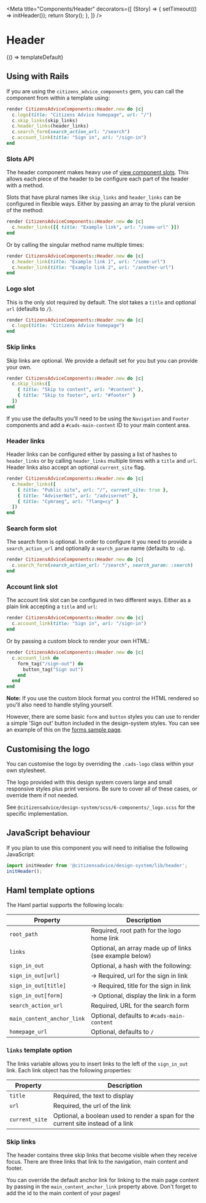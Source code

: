 

<Meta
  title="Components/Header"
  decorators={[
    (Story) => {
      setTimeout(() => initHeader());
      return Story();
    },
  ]}
/>

# Header

<Canvas>
  <Story
    name="Default"
    parameters={{ docs: { source: { code: templateDefault } } }}
  >
    {() => templateDefault}
  </Story>
</Canvas>

## Using with Rails

If you are using the `citizens_advice_components` gem, you can call the component from within a template using:

```rb
render CitizensAdviceComponents::Header.new do |c|
  c.logo(title: "Citizens Advice homepage", url: "/")
  c.skip_links(skip_links)
  c.header_links(header_links)
  c.search_form(search_action_url: "/search")
  c.account_link(title: "Sign in", url: "/sign-in")
end
```

### Slots API

The header component makes heavy use of [view component slots](https://viewcomponent.org/guide/slots.html). This allows each piece of the header to be configure each part of the header with a method.

Slots that have plural names like `skip_links` and `header_links` can be configured in flexible ways. Either by passing an array to the plural version of the method:

```rb
render CitizensAdviceComponents::Header.new do |c|
  c.header_links([{ title: "Example link", url: "/some-url" }])
end
```

Or by calling the singular method name multiple times:

```rb
render CitizensAdviceComponents::Header.new do |c|
  c.header_link(title: "Example link 1", url: "/some-url")
  c.header_link(title: "Example link 2", url: "/another-url")
end
```

### Logo slot

This is the only slot required by default. The slot takes a `title` and optional `url` (defaults to `/`).

```rb
render CitizensAdviceComponents::Header.new do |c|
  c.logo(title: "Citizens Advice homepage")
end
```

### Skip links

Skip links are optional. We provide a default set for you but you can provide your own.

```rb
render CitizensAdviceComponents::Header.new do |c|
  c.skip_links([
    { title: "Skip to content", url: "#content" },
    { title: "Skip to footer", url: "#footer" }
  ])
end
```

If you use the defaults you'll need to be using the `Navigation` and `Footer` components and add a `#cads-main-content` ID to your main content area.

### Header links

Header links can be configured either by passing a list of hashes to `header_links` or by calling `header_links` multiple times with a `title` and `url`. Header links also accept an optional `current_site` flag.

```rb
render CitizensAdviceComponents::Header.new do |c|
  c.header_links([
    { title: "Public site", url: "/", current_site: true },
    { title: "AdviserNet", url: "/advisernet" },
    { title: "Cymraeg", url: "?lang=cy" }
  ])
end
```

### Search form slot

The search form is optional. In order to configure it you need to provide a `search_action_url` and optionally a `search_param` name (defaults to `:q`).

```rb
render CitizensAdviceComponents::Header.new do |c|
  c.search_form(search_action_url: "/search", search_param: :search)
end
```

### Account link slot

The account link slot can be configured in two different ways. Either as a plain link accepting a `title` and `url`:

```rb
render CitizensAdviceComponents::Header.new do |c|
  c.account_link(title: "Sign in", url: "/sign-in")
end
```

Or by passing a custom block to render your own HTML:

```rb
render CitizensAdviceComponents::Header.new do |c|
  c.account_link do
    form_tag("/sign-out") do
      button_tag("Sign out")
    end
  end
end
```

**Note:**
If you use the custom block format you control the HTML rendered so you'll also need to handle styling yourself.

However, there are some basic `form` and `button` styles you can use to render a simple 'Sign out' button included in the design-system styles. You can see an example of this on the [forms sample page](/story/sample-pages-examples--form-page).

## Customising the logo

You can customise the logo by overriding the `.cads-logo` class within your own stylesheet.

The logo provided with this design system covers large and small responsive styles plus print versions. Be sure to cover all of these cases, or override them if not needed.

See `@citizensadvice/design-system/scss/6-components/_logo.scss` for the specific implementation.

## JavaScript behaviour

If you plan to use this component you will need to initialise the following JavaScript:

```js
import initHeader from '@citizensadvice/design-system/lib/header';
initHeader();
```

## Haml template options

The Haml partial supports the following locals:

| Property                   | Description                                             |
| -------------------------- | ------------------------------------------------------- |
| `root_path`                | Required, root path for the logo home link              |
| `links`                    | Optional, an array made up of links (see example below) |
| `sign_in_out`              | Optional, a hash with the following:                    |
| `sign_in_out[url]`         | &rarr; Required, url for the sign in link               |
| `sign_in_out[title] `      | &rarr; Required, title for the sign in link             |
| `sign_in_out[form] `       | &rarr; Optional, display the link in a form             |
| `search_action_url`        | Required, URL for the search form                       |
| `main_content_anchor_link` | Optional, defaults to `#cads-main-content`              |
| `homepage_url`             | Optional, defaults to `/`                               |

### `links` template option

The links variable allows you to insert links to the left of the `sign_in_out` link. Each link object has the following properties:

| Property       | Description                                                                      |
| -------------- | -------------------------------------------------------------------------------- |
| `title`        | Required, the text to display                                                    |
| `url`          | Required, the url of the link                                                    |
| `current_site` | Optional, a boolean used to render a span for the current site instead of a link |

### Skip links

The header contains three skip links that become visible when they receive focus. There are three links that link to the navigation, main content and footer.

You can override the default anchor link for linking to the main page content by passing in the `main_content_anchor_link` property above. Don't forget to add the id to the main content of your pages!

